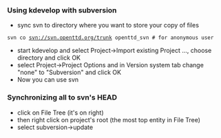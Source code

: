 === Using kdevelop with subversion ===
* sync svn to directory where you want to store your copy of files
 svn co svn://svn.openttd.org/trunk openttd_svn # for anonymous user
* start kdevelop and select Project->Import existing Project ..., choose directory and click OK
* select Project->Project Options and in Version system tab change "none" to "Subversion" and click OK
* Now you can use svn

=== Synchronizing all to svn's HEAD ===
*click on File Tree (it's on right)
*then right click on project's root (the most top entity in File Tree)
*select subversion->update